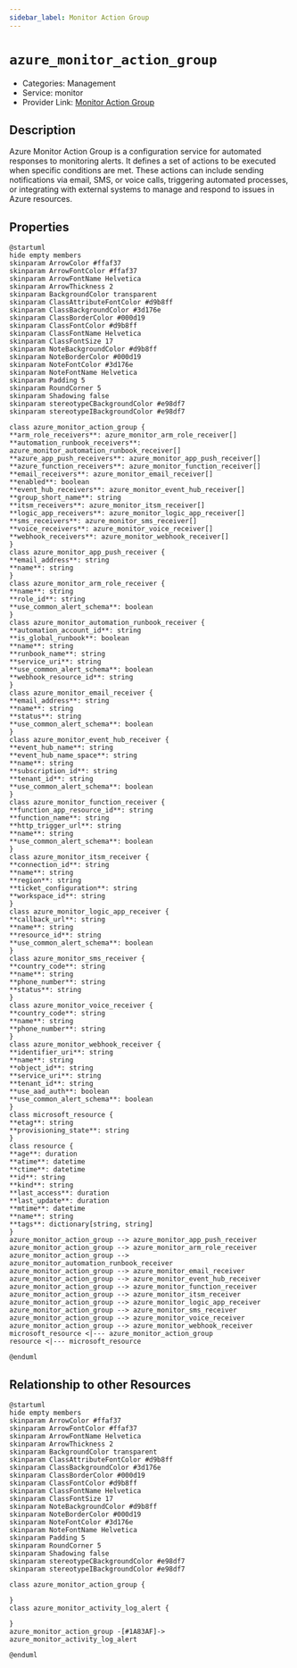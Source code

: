 ```yaml
---
sidebar_label: Monitor Action Group
---
```


# `azure_monitor_action_group`

- Categories: Management
- Service: monitor
- Provider Link: [Monitor Action Group](https://learn.microsoft.com/en-us/azure/azure-monitor/alerts/action-groups)

## Description

Azure Monitor Action Group is a configuration service for automated responses to monitoring alerts. It defines a set of actions to be executed when specific conditions are met. These actions can include sending notifications via email, SMS, or voice calls, triggering automated processes, or integrating with external systems to manage and respond to issues in Azure resources.

## Properties

<ZoomPanPinch>

```kroki imgType="plantuml" imgAlt="Diagram of Monitor Action Group data model"
@startuml
hide empty members
skinparam ArrowColor #ffaf37
skinparam ArrowFontColor #ffaf37
skinparam ArrowFontName Helvetica
skinparam ArrowThickness 2
skinparam BackgroundColor transparent
skinparam ClassAttributeFontColor #d9b8ff
skinparam ClassBackgroundColor #3d176e
skinparam ClassBorderColor #000d19
skinparam ClassFontColor #d9b8ff
skinparam ClassFontName Helvetica
skinparam ClassFontSize 17
skinparam NoteBackgroundColor #d9b8ff
skinparam NoteBorderColor #000d19
skinparam NoteFontColor #3d176e
skinparam NoteFontName Helvetica
skinparam Padding 5
skinparam RoundCorner 5
skinparam Shadowing false
skinparam stereotypeCBackgroundColor #e98df7
skinparam stereotypeIBackgroundColor #e98df7

class azure_monitor_action_group {
**arm_role_receivers**: azure_monitor_arm_role_receiver[]
**automation_runbook_receivers**: azure_monitor_automation_runbook_receiver[]
**azure_app_push_receivers**: azure_monitor_app_push_receiver[]
**azure_function_receivers**: azure_monitor_function_receiver[]
**email_receivers**: azure_monitor_email_receiver[]
**enabled**: boolean
**event_hub_receivers**: azure_monitor_event_hub_receiver[]
**group_short_name**: string
**itsm_receivers**: azure_monitor_itsm_receiver[]
**logic_app_receivers**: azure_monitor_logic_app_receiver[]
**sms_receivers**: azure_monitor_sms_receiver[]
**voice_receivers**: azure_monitor_voice_receiver[]
**webhook_receivers**: azure_monitor_webhook_receiver[]
}
class azure_monitor_app_push_receiver {
**email_address**: string
**name**: string
}
class azure_monitor_arm_role_receiver {
**name**: string
**role_id**: string
**use_common_alert_schema**: boolean
}
class azure_monitor_automation_runbook_receiver {
**automation_account_id**: string
**is_global_runbook**: boolean
**name**: string
**runbook_name**: string
**service_uri**: string
**use_common_alert_schema**: boolean
**webhook_resource_id**: string
}
class azure_monitor_email_receiver {
**email_address**: string
**name**: string
**status**: string
**use_common_alert_schema**: boolean
}
class azure_monitor_event_hub_receiver {
**event_hub_name**: string
**event_hub_name_space**: string
**name**: string
**subscription_id**: string
**tenant_id**: string
**use_common_alert_schema**: boolean
}
class azure_monitor_function_receiver {
**function_app_resource_id**: string
**function_name**: string
**http_trigger_url**: string
**name**: string
**use_common_alert_schema**: boolean
}
class azure_monitor_itsm_receiver {
**connection_id**: string
**name**: string
**region**: string
**ticket_configuration**: string
**workspace_id**: string
}
class azure_monitor_logic_app_receiver {
**callback_url**: string
**name**: string
**resource_id**: string
**use_common_alert_schema**: boolean
}
class azure_monitor_sms_receiver {
**country_code**: string
**name**: string
**phone_number**: string
**status**: string
}
class azure_monitor_voice_receiver {
**country_code**: string
**name**: string
**phone_number**: string
}
class azure_monitor_webhook_receiver {
**identifier_uri**: string
**name**: string
**object_id**: string
**service_uri**: string
**tenant_id**: string
**use_aad_auth**: boolean
**use_common_alert_schema**: boolean
}
class microsoft_resource {
**etag**: string
**provisioning_state**: string
}
class resource {
**age**: duration
**atime**: datetime
**ctime**: datetime
**id**: string
**kind**: string
**last_access**: duration
**last_update**: duration
**mtime**: datetime
**name**: string
**tags**: dictionary[string, string]
}
azure_monitor_action_group --> azure_monitor_app_push_receiver
azure_monitor_action_group --> azure_monitor_arm_role_receiver
azure_monitor_action_group --> azure_monitor_automation_runbook_receiver
azure_monitor_action_group --> azure_monitor_email_receiver
azure_monitor_action_group --> azure_monitor_event_hub_receiver
azure_monitor_action_group --> azure_monitor_function_receiver
azure_monitor_action_group --> azure_monitor_itsm_receiver
azure_monitor_action_group --> azure_monitor_logic_app_receiver
azure_monitor_action_group --> azure_monitor_sms_receiver
azure_monitor_action_group --> azure_monitor_voice_receiver
azure_monitor_action_group --> azure_monitor_webhook_receiver
microsoft_resource <|--- azure_monitor_action_group
resource <|--- microsoft_resource

@enduml
```

</ZoomPanPinch>

## Relationship to other Resources

<ZoomPanPinch>

```kroki imgType="plantuml" imgAlt="Diagram of Monitor Action Group resource relationships"
@startuml
hide empty members
skinparam ArrowColor #ffaf37
skinparam ArrowFontColor #ffaf37
skinparam ArrowFontName Helvetica
skinparam ArrowThickness 2
skinparam BackgroundColor transparent
skinparam ClassAttributeFontColor #d9b8ff
skinparam ClassBackgroundColor #3d176e
skinparam ClassBorderColor #000d19
skinparam ClassFontColor #d9b8ff
skinparam ClassFontName Helvetica
skinparam ClassFontSize 17
skinparam NoteBackgroundColor #d9b8ff
skinparam NoteBorderColor #000d19
skinparam NoteFontColor #3d176e
skinparam NoteFontName Helvetica
skinparam Padding 5
skinparam RoundCorner 5
skinparam Shadowing false
skinparam stereotypeCBackgroundColor #e98df7
skinparam stereotypeIBackgroundColor #e98df7

class azure_monitor_action_group {

}
class azure_monitor_activity_log_alert {

}
azure_monitor_action_group -[#1A83AF]-> azure_monitor_activity_log_alert

@enduml
```

</ZoomPanPinch>
